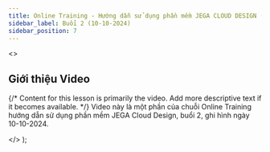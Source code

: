 ```yaml
---
title: Online Training - Hướng dẫn sử dụng phần mềm JEGA CLOUD DESIGN (Buổi 2 - 10-10-2024)
sidebar_label: Buổi 2 (10-10-2024)
sidebar_position: 7
---
```



  <>
    <h2>Giới thiệu Video</h2>
    <p>
      {/* Content for this lesson is primarily the video. Add more descriptive text if it becomes available. */}
      Video này là một phần của chuỗi Online Training hướng dẫn sử dụng phần mềm JEGA Cloud Design, buổi 2, ghi hình ngày 10-10-2024.
    </p>
  </>
);


<VideoWithTimestamps
  youtubeId="eHCYZF2tRgo"
  videoPlayerTitle="Online Training - Hướng dẫn sử dụng phần mềm JEGA CLOUD DESIGN (Buổi 2 - 10-10-2024)"
  introContent={introContentOtJcd07}
  timestamps={timestampsDataOtJcd07}
/>
